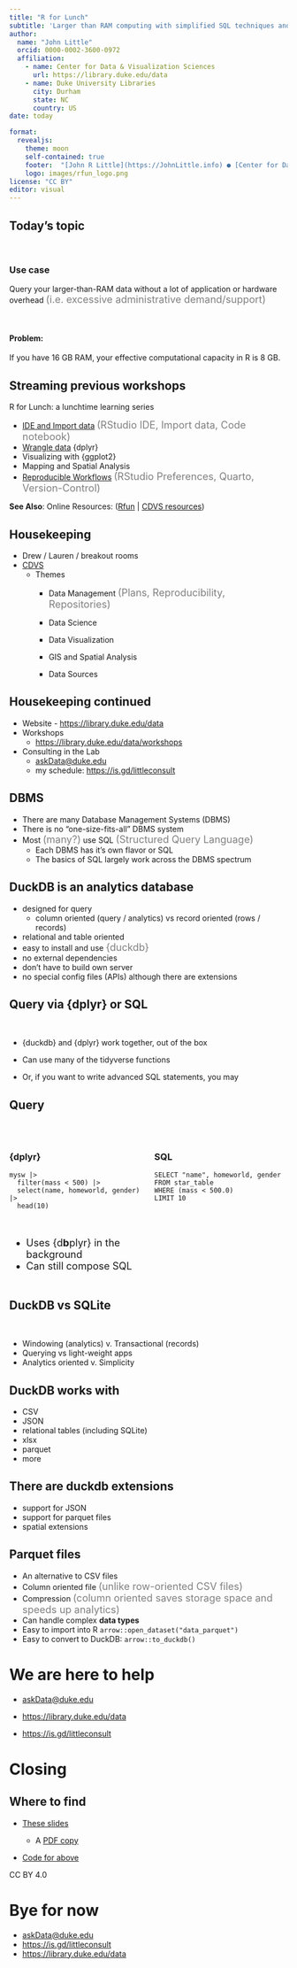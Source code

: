 ```yaml
---
title: "R for Lunch"
subtitle: 'Larger than RAM computing with simplified SQL techniques and DuckDB'
author: 
  name: "John Little"
  orcid: 0000-0002-3600-0972
  affiliation:
    - name: Center for Data & Visualization Sciences
      url: https://library.duke.edu/data
    - name: Duke University Libraries 
      city: Durham
      state: NC
      country: US
date: today

format: 
  revealjs:
    theme: moon
    self-contained: true  
    footer:  "[John R Little](https://JohnLittle.info) ● [Center for Data & Visualization Sciences](https://library.duke.edu/data/) ● SLIDES--URL ● [CC BY 4.0](https://creativecommons.org/licenses/by/4.0/)"
    logo: images/rfun_logo.png
license: "CC BY"
editor: visual
---
```


## Today's topic

\

### Use case

Query your larger-than-RAM data without a lot of application or hardware overhead [(i.e. excessive administrative demand/support)]{style="font-size: large; color: gray;"}

\

#### Problem:

If you have 16 GB RAM, your effective computational capacity in R is 8 GB.

## Streaming previous workshops

R for Lunch: a lunchtime learning series\

-   [IDE and Import data](https://warpwire.duke.edu/w/ZSIIAA/) [(RStudio IDE, Import data, Code notebook)]{style="font-size: large; color: gray;"}
-   [Wrangle data](https://warpwire.duke.edu/w/3R8IAA/) {dplyr}
-   Visualizing with {ggplot2}
-   Mapping and Spatial Analysis
-   [Reproducible Workflows](https://warpwire.duke.edu/w/SzMIAA/) [(RStudio Preferences, Quarto, Version-Control)]{style="font-size: large; color: gray;"}

::: aside
**See Also**: Online Resources: ([Rfun](https://rfun.library.duke.edu) \| [CDVS resources](https://library.duke.edu/data/tutorials))
:::

## Housekeeping

-   Drew / Lauren / breakout rooms
-   [CDVS](https://library.duke.edu/data/ "Center for Data and Visualizations Sciences")
    -   Themes
        -   Data Management [(Plans, Reproducibility, Repositories)]{style="font-size: large; color: gray;"}

        -   Data Science

        -   Data Visualization

        -   GIS and Spatial Analysis

        -   Data Sources

## Housekeeping continued

-   Website - <https://library.duke.edu/data>
-   Workshops
    -   <https://library.duke.edu/data/workshops>
-   Consulting in the Lab
    -   [askData\@duke.edu](mailto:askdata@duke.edu)
    -   my schedule: <https://is.gd/littleconsult>

## DBMS

-   There are many Database Management Systems (DBMS)
-   There is no "one-size-fits-all" DBMS system
-   Most [(many?)]{style="font-size: large; color: gray;"} use SQL [(Structured Query Language)]{style="font-size: large; color: gray;"}
    -   Each DBMS has it's own flavor or SQL
    -   The basics of SQL largely work across the DBMS spectrum

## DuckDB is an analytics database

-   designed for query
    -   column oriented (query / analytics) vs record oriented (rows / records)
-   relational and table oriented
-   easy to install and use [{duckdb}]{style="font-size: large; color: gray;"}
-   no external dependencies
-   don't have to build own server
-   no special config files (APIs) although there are extensions

## Query via {dplyr} or SQL

\

-   {duckdb} and {dplyr} work together, out of the box

-   Can use many of the tidyverse functions

-   Or, if you want to write advanced SQL statements, you may

## Query

\

::: columns
::: {.column width="50%"}
### {dplyr}

```         
mysw |> 
  filter(mass < 500) |>
  select(name, homeworld, gender) |> 
  head(10)
```

\

::: {style="font-size: large;"}
-   Uses {d**b**plyr} in the background\
-   Can still compose SQL
:::
:::

::: {.column width="50%"}
### SQL

```         
SELECT "name", homeworld, gender
FROM star_table
WHERE (mass < 500.0)
LIMIT 10
```
:::
:::

## DuckDB vs SQLite

\

-   Windowing (analytics) v. Transactional (records)
-   Querying vs light-weight apps
-   Analytics oriented v. Simplicity

## DuckDB works with

-   CSV
-   JSON
-   relational tables (including SQLite)
-   xlsx
-   parquet
-   more

## There are duckdb extensions

-   support for JSON
-   support for parquet files
-   spatial extensions

## Parquet files

-   An alternative to CSV files
-   Column oriented file [(unlike row-oriented CSV files)]{style="font-size: large; color: gray;"}
-   Compression [(column oriented saves storage space and speeds up analytics)]{style="font-size: large; color: gray;"}
-   Can handle complex **data types**
-   Easy to import into R `arrow::open_dataset("data_parquet")`
-   Easy to convert to DuckDB: `arrow::to_duckdb()`

# We are here to help

-   [askData\@duke.edu](mailto:askData@duke.edu)

-   <https://library.duke.edu/data>

-   <https://is.gd/littleconsult>

# Closing

## Where to find

-   [These slides](https://duke.is/rforlunch-git)

    -   A [PDF copy](https://github.com/libjohn/rforlunch_exercises/blob/main/slides/reproducible-workflows.pdf)

-   [Code for above](https://github.com/libjohn/rforlunch_exercises/blob/main/slides/reproducible-workflows.qmd) 

::: aside
CC BY 4.0
:::

# Bye for now

-   [askData\@duke.edu](mailto:askdata@duke.edu)
-   <https://is.gd/littleconsult>
-   <https://library.duke.edu/data>
